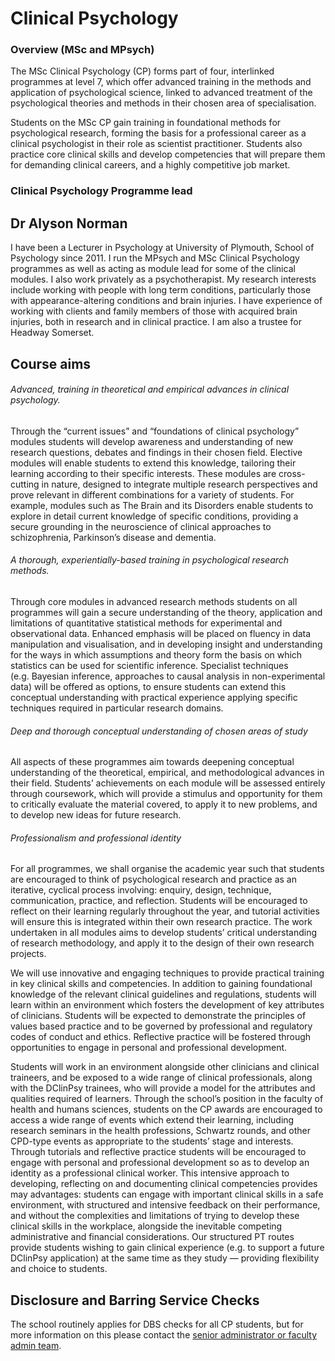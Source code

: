 # Clinical Psychology

### Overview (MSc and MPsych)

The MSc Clinical Psychology (CP) forms part of four, interlinked programmes at
level 7, which offer advanced training in the methods and application of
psychological science, linked to advanced treatment of the psychological
theories and methods in their chosen area of specialisation.

Students on the MSc CP gain training in foundational methods for psychological
research, forming the basis for a professional career as a clinical psychologist
in their role as scientist practitioner. Students also practice core clinical
skills and develop competencies that will prepare them for demanding clinical
careers, and a highly competitive job market.

### Clinical Psychology Programme lead

## Dr Alyson Norman

I have been a Lecturer in Psychology at University of Plymouth, School of 
Psychology since 2011. I run the MPsych and MSc Clinical Psychology programmes 
as well as acting as module lead for some of the clinical modules. I also work 
privately as a psychotherapist. My research interests include working with 
people with long term conditions, particularly those with appearance-altering 
conditions and brain injuries. I have experience of working with clients and 
family members of those with acquired brain injuries, both in research and in 
clinical practice. I am also a trustee for Headway Somerset.  

## Course aims

###### Advanced, training in theoretical and empirical advances in clinical psychology.

Through the “current issues” and “foundations of clinical psychology” modules
students will develop awareness and understanding of new research questions,
debates and findings in their chosen field. Elective modules will enable
students to extend this knowledge, tailoring their learning according to their
specific interests. These modules are cross-cutting in nature, designed to
integrate multiple research perspectives and prove relevant in different
combinations for a variety of students. For example, modules such as The Brain
and its Disorders enable students to explore in detail current knowledge of
specific conditions, providing a secure grounding in the neuroscience of
clinical approaches to schizophrenia, Parkinson’s disease and dementia.

###### A thorough, experientially-based training in psychological research methods.

Through core modules in advanced research methods students on all programmes
will gain a secure understanding of the theory, application and limitations of
quantitative statistical methods for experimental and observational data.
Enhanced emphasis will be placed on fluency in data manipulation and
visualisation, and in developing insight and understanding for the ways in which
assumptions and theory form the basis on which statistics can be used for
scientific inference. Specialist techniques (e.g. Bayesian inference, approaches
to causal analysis in non-experimental data) will be offered as options, to
ensure students can extend this conceptual understanding with practical
experience applying specific techniques required in particular research domains.

###### Deep and thorough conceptual understanding of chosen areas of study

All aspects of these programmes aim towards deepening conceptual understanding
of the theoretical, empirical, and methodological advances in their field.
Students’ achievements on each module will be assessed entirely through
coursework, which will provide a stimulus and opportunity for them to critically
evaluate the material covered, to apply it to new problems, and to develop new
ideas for future research.

###### Professionalism and professional identity

For all programmes, we shall organise the academic year such that students are
encouraged to think of psychological research and practice as an iterative,
cyclical process involving: enquiry, design, technique, communication, practice,
and reflection. Students will be encouraged to reflect on their learning
regularly throughout the year, and tutorial activities will ensure this is
integrated within their own research practice. The work undertaken in all
modules aims to develop students’ critical understanding of research
methodology, and apply it to the design of their own research projects.

We will use innovative and engaging techniques to provide practical training in
key clinical skills and competencies. In addition to gaining foundational
knowledge of the relevant clinical guidelines and regulations, students will
learn within an environment which fosters the development of key attributes of
clinicians. Students will be expected to demonstrate the principles of values
based practice and to be governed by professional and regulatory codes of
conduct and ethics. Reflective practice will be fostered through opportunities
to engage in personal and professional development.

Students will work in an environment alongside other clinicians and clinical
traineers, and be exposed to a wide range of clinical professionals, along with
the DClinPsy trainees, who will provide a model for the attributes and qualities
required of learners. Through the school’s position in the faculty of health and
humans sciences, students on the CP awards are encouraged to access a wide range
of events which extend their learning, including research seminars in the health
professions, Schwartz rounds, and other CPD-type events as appropriate to the
students’ stage and interests. Through tutorials and reflective practice
students will be encouraged to engage with personal and professional development
so as to develop an identity as a professional clinical worker. This intensive
approach to developing, reflecting on and documenting clinical competencies
provides may advantages: students can engage with important clinical skills in a
safe environment, with structured and intensive feedback on their performance,
and without the complexities and limitations of trying to develop these clinical
skills in the workplace, alongside the inevitable competing administrative and
financial considerations. Our structured PT routes provide students wishing to
gain clinical experience (e.g. to support a future DClinPsy application) at the
same time as they study — providing flexibility and choice to students.

## Disclosure and Barring Service Checks

The school routinely applies for DBS checks for all CP students, but for more
information on this please contact the
[senior administrator or faculty admin team](#facultyadmin).
